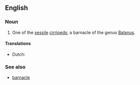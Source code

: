 ==English==

===Noun===
{{en-noun|head=[[acorn]]-[[shell]]}}

# {{zoology}} One of the [[sessile]] [[cirripeds]]; a barnacle of the genus [[Balanus]].

====Translations====
{{trans-top|barnacle of the genus Balanus}}
* Dutch: {{t+|nl|zeepok|m}}
{{trans-mid}}
{{trans-bottom}}

===See also===
* [[barnacle]]
